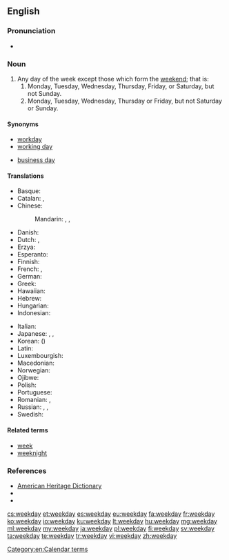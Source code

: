 ==English==

===Pronunciation===
* {{audio|en-us-weekday.ogg|Audio (US)|lang=en}}

===Noun===
{{en-noun}}

# Any day of the week except those which form the [[weekend]]; that is:
## Monday, Tuesday, Wednesday, Thursday, Friday, or Saturday, but not Sunday.
## Monday, Tuesday, Wednesday, Thursday or Friday, but not Saturday or Sunday.

====Synonyms====
* [[workday]]
* [[working day]]
* {{sense|day on which work is done in legal and official usage}} [[business day]]

====Translations====
{{trans-top|weekday}}
* Basque: {{t+|eu|astegun}}
* Catalan: {{t|ca|dia feiner}}, {{t|ca|dia laborable}}
* Chinese:
*: Mandarin: {{t+|cmn|平日|tr=píngrì|sc=Hani}}, {{t+|cmn|平常日|tr=píngchángrì|sc=Hani}}, {{t+|cmn|周日|tr=zhōurì|sc=Hani}}
* Danish: {{t|da|almindelig ugedag}}
* Dutch: {{t+|nl|werkdag|m}}, {{t+|nl|weekdag|m}}
* Erzya: {{t|myv|такойчи}}
* Esperanto: {{t|eo|labortago}}
* Finnish: {{t|fi|arkipäivä}}
* French: {{t+|fr|jour de la semaine|m}}, {{t+|fr|jour ouvré|m}}
* German: {{t+|de|Wochentag|m}}
* Greek: {{t+|el|καθημερινή|f|sc=Grek}}
* Hawaiian: {{t|haw|lā noa}}
* Hebrew: {{t+|he|יום חול|m|tr=yom ḥol|alt=יוֹם חֹל}}
* Hungarian: {{t+|hu|hétköznap}}
* Indonesian: {{t|id|hari biasa}}
{{trans-mid}}
* Italian: {{t|it|giorno feriale|m}}
* Japanese: {{t+|ja|平日|tr=heijitsu}}, {{t|ja|ウィークデー|tr=wīkudē}}, {{t|ja|週日|tr=しゅうじつ, shūjitsu|sc=Jpan}}
* Korean: {{t+|ko|평일|tr=pyeongil|sc=Hang}} ({{t+|ko|平日|sc=Hani}})
* Latin: {{t|la|feria}}
* Luxembourgish: {{t|lb|Wochendag|m}}
* Macedonian: {{t|mk|делник|m|tr=délnik}}
* Norwegian: {{t+|no|hverdag|m}}
* Ojibwe: {{t|oj|anokii-giizhigad|sc=Latn}}
* Polish: {{t|pl|dzień roboczy|m-in}}
* Portuguese: {{t|pt|dia de semana|m}}
* Romanian: {{t|ro|zi a săptămânii|f}}, {{t|ro|zi lucrătoare|f}}
* Russian: {{t|ru|рабо́чий день|m}}, {{t|ru|бу́дний день|m}}, {{t+|ru|бу́дни|p}}
* Swedish: {{t+|sv|vardag|c}}
{{trans-bottom}}

====Related terms====
* [[week]]
* [[weeknight]]

===References===
* [http://www.yourdictionary.com/weekday American Heritage Dictionary]
* {{R:Collins English Dictionary}}
* {{R:Merriam-Webster Online}}

[[Category:en:Calendar terms]]

[[cs:weekday]]
[[et:weekday]]
[[es:weekday]]
[[eu:weekday]]
[[fa:weekday]]
[[fr:weekday]]
[[ko:weekday]]
[[io:weekday]]
[[ku:weekday]]
[[lt:weekday]]
[[hu:weekday]]
[[mg:weekday]]
[[ml:weekday]]
[[my:weekday]]
[[ja:weekday]]
[[pl:weekday]]
[[fi:weekday]]
[[sv:weekday]]
[[ta:weekday]]
[[te:weekday]]
[[tr:weekday]]
[[vi:weekday]]
[[zh:weekday]]